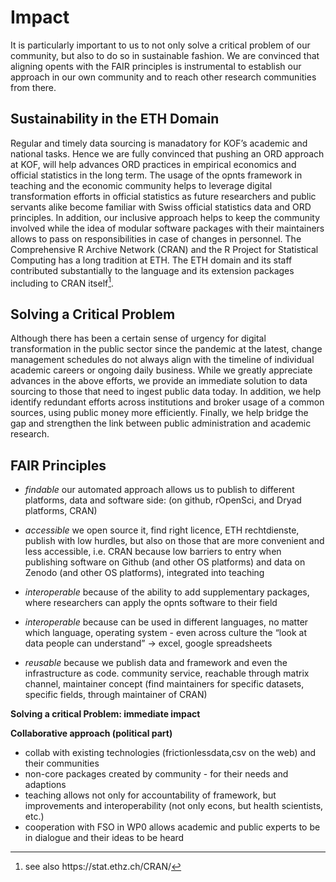 # Impact 

<!-- **Instructions**
Please address these specific points:

- How sustainable is the proposed project inside the ETH Domain?

- To what extent will the planned project substantially advance the ORD field, or solve a critical outstanding problem in the targeted field(s)?

- To what extent does the proposal support a collaborative approach,
  involving significant synergies, complementarities, or/and scientific
  added-value to achieve its objectives? -->


It is particularly important to us to not only solve a critical problem of our community, but also to do so in sustainable fashion. We are convinced that aligning opents with the FAIR principles is instrumental to establish our approach in our own community and to reach other research communities from there. 

## Sustainability in the ETH Domain

Regular and timely data sourcing is manadatory for KOF's academic and national tasks. 
Hence we are fully convinced that pushing an ORD approach at KOF, will help advances ORD practices in empirical economics and official statistics in the long term. 
The usage of the opnts framework in teaching and the economic community helps to leverage digital transformation efforts in official statistics as future researchers and public servants alike become familiar with Swiss official statistics data and ORD principles. 
In addition, our inclusive approach helps to keep the community involved while the idea of modular software packages with their maintainers allows to pass on responsibilities in case of changes in personnel.
The Comprehensive R Archive Network (CRAN) and the R Project for Statistical Computing has a long tradition at ETH.
The ETH domain and its staff contributed substantially to the language and its extension packages including to CRAN itself^[see also https://stat.ethz.ch/CRAN/]. 

## Solving a Critical Problem

Although there has been a certain sense of urgency for digital transformation in the public sector since the pandemic at the latest, change management schedules do not always align with the timeline of individual academic careers or ongoing daily business. 
While we greatly appreciate advances in the above efforts, we provide an immediate solution to data sourcing to those that need to ingest public data today. 
In addition, we help identify redundant efforts across institutions and broker usage of a common sources, using public money more efficiently. 
Finally, we help bridge the gap and strengthen the link between public administration and academic research.


## FAIR Principles 

- *findable* our automated approach allows us to publish to different platforms, data and software side: (on github, rOpenSci, and Dryad platforms, CRAN)

- *accessible* we open source it, find right licence, ETH rechtdienste, publish with low hurdles, but also on those that are more convenient and less accessible, i.e. CRAN because low barriers to entry when publishing software on Github (and other OS platforms) and data on Zenodo (and other OS platforms), integrated into teaching

- *interoperable* because of the ability to add supplementary packages, where researchers can apply the opnts software to their field 

- *interoperable* because can be used in different languages, no matter which language, operating system - even across culture the "look at data people can understand" -> excel, google spreadsheets 

- *reusable* because we publish data and framework and even the infrastructure as code. community service, reachable through matrix channel, maintainer concept (find maintainers for specific datasets, specific fields, through maintainer of CRAN)



**Solving a critical Problem: immediate impact**


**Collaborative approach (political part)**

- collab with existing technologies (frictionlessdata,csv on the web) and their communities
- non-core packages created by community - for their needs and adaptions 
- teaching allows not only for accountability of framework, but improvements and interoperability (not only econs, but health scientists, etc.)
- cooperation with FSO in WP0 allows academic and public experts to be in dialogue and their ideas to be heard 


